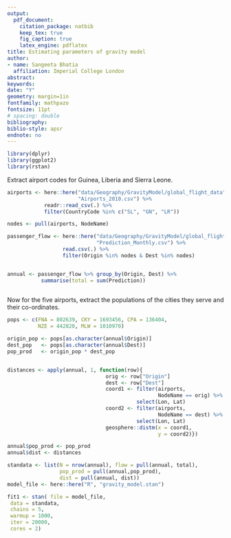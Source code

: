 ```yaml
---
output: 
  pdf_document:
    citation_package: natbib
    keep_tex: true
    fig_caption: true
    latex_engine: pdflatex
title: Estimating parameters of gravity model
author:
- name: Sangeeta Bhatia
  affiliation: Imperial College London
abstract: 
keywords: 
date: "Y"
geometry: margin=1in
fontfamily: mathpazo
fontsize: 11pt
# spacing: double
bibliography: 
biblio-style: apsr
endnote: no
---
```


```r
library(dplyr)
library(ggplot2)
library(rstan)

```

Extract airport codes for Guinea, Liberia and Sierra Leone.

```r
airports <- here::here("data/Geography/GravityModel/global_flight_data",
                       "Airports_2010.csv") %>%
            readr::read_csv(.) %>%
            filter(CountryCode %in% c("SL", "GN", "LR")) 

nodes <- pull(airports, NodeName)

passenger_flow <- here::here("data/Geography/GravityModel/global_flight_data",
                             "Prediction_Monthly.csv") %>%
                  read.csv(.) %>%
                  filter(Origin %in% nodes & Dest %in% nodes)


annual <- passenger_flow %>% group_by(Origin, Dest) %>%
           summarise(total = sum(Prediction))
 


```

Now for the five airports, extract the populations of the cities they
serve and their co-ordinates.

```r

pops <- c(FNA = 802639, CKY = 1693456, CPA = 136404,
          NZE = 442820, MLW = 1010970)

origin_pop <- pops[as.character(annual$Origin)]
dest_pop   <- pops[as.character(annual$Dest)]
pop_prod   <- origin_pop * dest_pop


distances <- apply(annual, 1, function(row){
                                orig <- row["Origin"]
                                dest <- row["Dest"]
                                coord1 <- filter(airports,
                                                 NodeName == orig) %>%
                                          select(Lon, Lat)
                                coord2 <- filter(airports,
                                                 NodeName == dest) %>%
                                          select(Lon, Lat)
                                geosphere::distm(x = coord1,
                                                 y = coord2)})

annual$pop_prod <- pop_prod
annual$dist <- distances

standata <- list(N = nrow(annual), flow = pull(annual, total),
                 pop_prod = pull(annual,pop_prod),
                 dist = pull(annual, dist))
model_file <- here::here("R", "gravity_model.stan")

fit1 <- stan( file = model_file,
 data = standata,
 chains = 5,
 warmup = 1000,
 iter = 20000,
 cores = 2)

```
